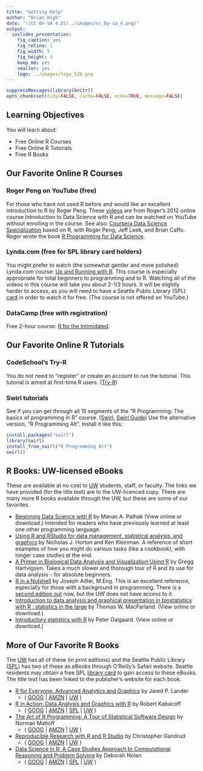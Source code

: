 ```yaml
---
title: "Getting Help"
author: "Brian High"
date: "![CC BY-SA 4.0](../images/cc_by-sa_4.png)"
output:
  ioslides_presentation:
    fig_caption: yes
    fig_retina: 1
    fig_width: 5
    fig_height: 3
    keep_md: yes
    smaller: yes
    logo: ../images/logo_128.png
---
```


```r
suppressMessages(library(knitr))
opts_chunk$set(tidy=FALSE, cache=FALSE, echo=TRUE, message=FALSE)
```

## Learning Objectives

You will learn about:

* Free Online R Courses
* Free Online R Tutorials
* Free R Books

## Our Favorite Online R Courses

### Roger Peng on YouTube (free)

For those who have not used R before and would like an excellent introduction to R by Roger Peng. These [videos](https://www.youtube.com/watch?v=EiKxy5IecUw&list=PLycnP7USbo1XGmTeFAAzr79e8V7zr7Ccx) are from Roger's 2012 online course Introduction to Data Science with R and can be watched on YouTube without enrolling in the course. See also: [Coursera Data Science Specialization](https://www.coursera.org/specializations/jhu-data-science) based on R, with Roger Peng, Jeff Leek, and Brian Caffo. Roger wrote the book [R Programming for Data Science](https://leanpub.com/rprogramming).

### Lynda.com (free for SPL library card holders)

You might prefer to watch (the somewhat gentler and more polished) Lynda.com course: [Up and Running with R](http://www.lynda.com/R-tutorials/Up-Running-R/120612-2.html). This course is especially appropriate for total beginners to programming and to R. Watching all of the videos in this course will take you about 2-1/2 hours. It will be slightly harder to access, as you will need to have a Seattle Public Library (SPL) [card](http://www.spl.org/using-the-library/get-started/get-a-library-card) in order to watch it for free. (The course is not offered on YouTube.) 

### DataCamp (free with registration)

Free 2-hour course: [R for the Intimidated](https://www.datacamp.com/courses/r-for-the-intimidated).

## Our Favorite Online R Tutorials

### CodeSchool's Try-R

You do not need to "register" or create an account to run the tutorial. This tutorial is aimed at first-time R users. ([Try-R](http://tryr.codeschool.com/))

### Swirl tutorials

See if you can get through all 15 segments of the "R Programming: The basics of programming in R" course. ([Swirl](http://swirlstats.com/students.html),
[Swirl Guide](https://github.com/ClaudiaBrauer/A-very-short-introduction-to-R/blob/master/documents/Using%20swirl%20to%20practise%20R.pdf)) Use the alternative version, "R Programming Alt". Install it like this:

```r
install.packages("swirl")
library(swirl)
install_from_swirl("R Programming Alt")
swirl()
```

## R Books: UW-licensed eBooks

These are available at no cost to [UW](https://www.lib.washington.edu/) students, 
staff, or faculty. The links we have provided (for the title text) are to the 
UW-licenced copy. There are many more R books available through the UW, but these
are some of our favorites.

- [Beginning Data Science with R](http://alliance-primo.hosted.exlibrisgroup.com/UW:all:CP71215329450001451) by Manas A. Pathak (View online or download.) Intended for readers who have previously learned at least one other programming language.
- [Using R and RStudio for data management, statistical analysis, and graphics](http://alliance-primo.hosted.exlibrisgroup.com/UW:all:CP71226299210001451)  by Nicholas J. Horton and Ken Kleinman. A reference of short examples of how you might do various tasks (like a cookbook), with longer case studies at the end.
- [A Primer in Biological Data Analysis and Visualization Using R](http://alliance-primo.hosted.exlibrisgroup.com/UW:all:CP71204319410001451) by Gregg Hartvigsen. Takes a much slower and thorough tour of R and its use for data analysis -- for absolute beginners.
- [R in a Nutshell](http://alliance-primo.hosted.exlibrisgroup.com/UW:all:CP71155074480001451) by Joseph Adler, M.Eng. This is an excellent reference, especially for those with a background in programming. There is a [second edition out](http://shop.oreilly.com/product/0636920022008.do) now, but the UW does not have access to it.
- [Introduction to data analysis and graphical presentation in biostatistics with R : statistics in the large](http://alliance-primo.hosted.exlibrisgroup.com/UW:all:CP71197447610001451) by Thomas W. MacFarland. (View online or download.)
- [Introductory statistics with R](http://alliance-primo.hosted.exlibrisgroup.com/UW:all:CP71130982630001451) by Peter Dalgaard. (View online or download.)

## More of Our Favorite R Books

The [UW](https://www.lib.washington.edu/) has all of these (in print editions) and the Seattle Public Library ([SPL](http://www.spl.org/))
has two of these as eBooks through O'Reilly's Safari website. Seattle residents
may obtain a free SPL [library card](http://www.spl.org/using-the-library/get-started/get-a-library-card) to gain access to these eBooks. The title text
has been linked to the publisher's website for each book.

* [R for Everyone: Advanced Analytics and Graphics](http://www.jaredlander.com/r-for-everyone/) by Jared P. Lander 
    - ( [GOOG](https://www.google.com/search?tbo=p&tbm=bks&q=intitle:%22R+for+Everyone%3A+Advanced+Analytics+and+Graphics%22&num=10&gws_rd=ssl) | [AMZN](http://www.amazon.com/dp/0321888030/?tag=5308-0610-7646) | [UW](http://alliance-primo.hosted.exlibrisgroup.com/primo_library/libweb/action/search.do?fn=search&ct=search&vid=UW&vl%28753972432UI0%29=title&vl%281UIStartWith0%29=starts+with&vl%28freeText0%29=%22R+for+Everyone%3A+Advanced+Analytics+and+Graphics%22&Submit=Search) )
* [R in Action: Data Analysis and Graphics with R](https://www.manning.com/books/r-in-action-second-edition) by Robert Kabacoff 
    - ( [GOOG](https://www.google.com/search?tbo=p&tbm=bks&q=intitle:%22R+in+Action%3A+Data+Analysis+and+Graphics+with+R%22&num=10&gws_rd=ssl) | [AMZN](http://www.amazon.com/dp/1617291382/?tag=5308-0610-7646) | [SPL](https://seattle.bibliocommons.com/search?t=title&search_category=title&q=%22R+in+Action%3A+Data+Analysis+and+Graphics+with+R%22&commit=Search) | [UW](http://alliance-primo.hosted.exlibrisgroup.com/primo_library/libweb/action/search.do?fn=search&ct=search&vid=UW&vl%28753972432UI0%29=title&vl%281UIStartWith0%29=starts+with&vl%28freeText0%29=%22R+in+Action%3A+Data+Analysis+and+Graphics+with+R%22&Submit=Search) )
* [The Art of R Programming: A Tour of Statistical Software Design](https://www.nostarch.com/artofr.htm) by Norman Matloff 
    - ( [GOOG](https://www.google.com/search?tbo=p&tbm=bks&q=intitle:%22The+Art+of+R+Programming%3A+A+Tour+of+Statistical+Software+Design%22&num=10&gws_rd=ssl) | [AMZN](http://www.amazon.com/dp/1593273843/?tag=5308-0610-7646) | [UW](http://alliance-primo.hosted.exlibrisgroup.com/primo_library/libweb/action/search.do?fn=search&ct=search&vid=UW&vl%28753972432UI0%29=title&vl%281UIStartWith0%29=starts+with&vl%28freeText0%29=%22The+Art+of+R+Programming%3A+A+Tour+of+Statistical+Software+Design%22&Submit=Search) )
* [Reproducible Research with R and R Studio](https://www.crcpress.com/Reproducible-Research-with-R-and-R-Studio-Second-Edition/Gandrud/p/book/9781498715379) by Christopher Gandrud 
    - ( [GOOG](https://www.google.com/search?tbo=p&tbm=bks&q=intitle:%22Reproducible+Research+with+R+and+R+Studio%22&num=10&gws_rd=ssl) | [AMZN](http://www.amazon.com/dp/1466572841/?tag=5308-0610-7646) | [UW](http://alliance-primo.hosted.exlibrisgroup.com/primo_library/libweb/action/search.do?fn=search&ct=search&vid=UW&vl%28753972432UI0%29=title&vl%281UIStartWith0%29=starts+with&vl%28freeText0%29=%22Reproducible+Research+with+R+and+R+Studio%22&Submit=Search) )
* [Data Science in R: A Case Studies Approach to Computational Reasoning and Problem Solving](https://www.crcpress.com/Data-Science-in-R-A-Case-Studies-Approach-to-Computational-Reasoning-and/Nolan-Lang/p/book/9781482234817) by Deborah Nolan 
    - ( [GOOG](https://www.google.com/search?tbo=p&tbm=bks&q=intitle:%22Data+Science+in+R%3A+A+Case+Studies+Approach+to+Computational+Reasoning+and+Problem+Solving%22&num=10&gws_rd=ssl) | [AMZN](http://www.amazon.com/dp/1482234815/?tag=5308-0610-7646) | [SPL](https://seattle.bibliocommons.com/search?t=title&search_category=title&q=%22Data+Science+in+R%3A+A+Case+Studies+Approach+to+Computational+Reasoning+and+Problem+Solving%22&commit=Search) | [UW](http://alliance-primo.hosted.exlibrisgroup.com/primo_library/libweb/action/search.do?fn=search&ct=search&vid=UW&vl%28753972432UI0%29=title&vl%281UIStartWith0%29=starts+with&vl%28freeText0%29=%22Data+Science+in+R%3A+A+Case+Studies+Approach+to+Computational+Reasoning+and+Problem+Solving%22&Submit=Search) )